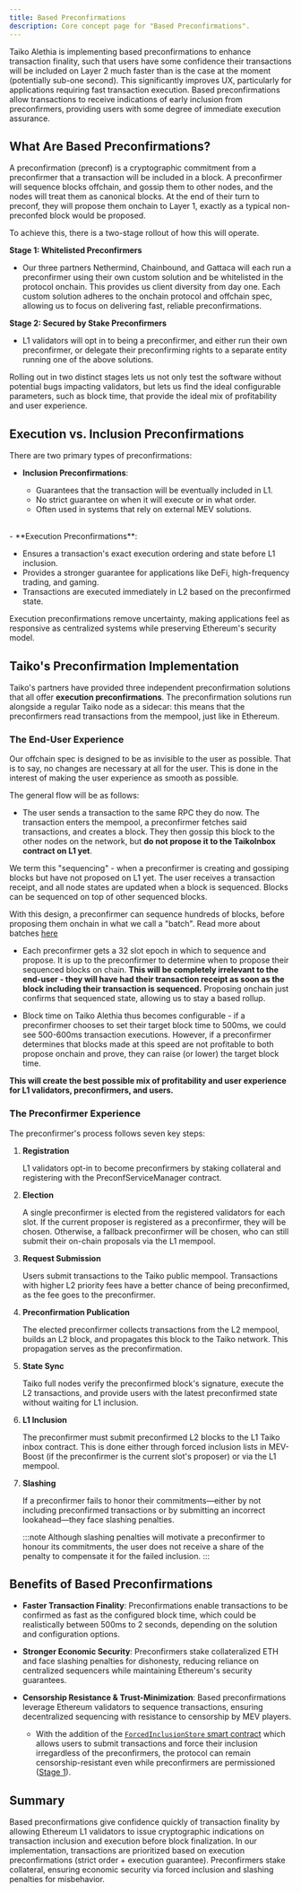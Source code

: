 ```yaml
---
title: Based Preconfirmations
description: Core concept page for "Based Preconfirmations".
---
```



Taiko Alethia is implementing based preconfirmations to enhance transaction finality, such that users have some confidence their transactions will be included on Layer 2 much faster than is the case at the moment (potentially sub-one second). This significantly improves UX, particularly for applications requiring fast transaction execution. Based preconfirmations allow transactions to receive indications of early inclusion from preconfirmers, providing users with some degree of immediate execution assurance.

## What Are Based Preconfirmations?

A preconfirmation (preconf) is a cryptographic commitment from a preconfirmer that a transaction will be included in a block. A preconfirmer will sequence blocks offchain, and gossip them to other nodes, and the nodes will treat them as canonical blocks. At the end of their turn to preconf, they will propose them onchain to Layer 1, exactly as a typical non-preconfed block would be proposed.

To achieve this, there is a two-stage rollout of how this will operate.

**Stage 1: Whitelisted Preconfirmers**

- Our three partners Nethermind, Chainbound, and Gattaca will each run a preconfirmer using their own custom solution and be whitelisted in the protocol onchain. This provides us client diversity from day one. Each custom solution adheres to the onchain protocol and offchain spec, allowing us to focus on delivering fast, reliable preconfirmations.

**Stage 2: Secured by Stake Preconfirmers**

- L1 validators will opt in to being a preconfirmer, and either run their own preconfirmer, or delegate their preconfirming rights to a separate entity running one of the above solutions.


Rolling out in two distinct stages lets us not only test the software without potential bugs impacting validators, but lets us find the ideal configurable parameters, such as block time, that provide the ideal mix of profitability and user experience.

## Execution vs. Inclusion Preconfirmations

There are two primary types of preconfirmations:

- **Inclusion Preconfirmations**:

  - Guarantees that the transaction will be eventually included in L1.
  - No strict guarantee on when it will execute or in what order.
  - Often used in systems that rely on external MEV solutions.
<br/>
- **Execution Preconfirmations**:

  - Ensures a transaction's exact execution ordering and state before L1 inclusion.
  - Provides a stronger guarantee for applications like DeFi, high-frequency trading, and gaming.
  - Transactions are executed immediately in L2 based on the preconfirmed state.

Execution preconfirmations remove uncertainty, making applications feel as responsive as centralized systems while preserving Ethereum's security model.

## Taiko's Preconfirmation Implementation

Taiko's partners have provided three independent preconfirmation solutions that all offer **execution preconfirmations**. The preconfirmation solutions run alongside a regular Taiko node as a sidecar: this means that the preconfirmers read transactions from the mempool, just like in Ethereum.

### The End-User Experience

Our offchain spec is designed to be as invisible to the user as possible. That is to say, no changes are necessary at all for the user. This is done in the interest of making the user experience as smooth as possible.

The general flow will be as follows:

- The user sends a transaction to the same RPC they do now. The transaction enters the mempool, a preconfirmer fetches said transactions, and creates a block. They then gossip this block to the other nodes on the network, but **do not propose it to the TaikoInbox contract on L1 yet**.

<Aside>
We term this "sequencing" - when a preconfirmer is creating and gossiping blocks but have not proposed on L1 yet. The user receives a transaction receipt, and all node states are updated when a block is sequenced. Blocks can be sequenced on top of other sequenced blocks.

With this design, a preconfirmer can sequence hundreds of blocks, before proposing them onchain in what we call a "batch". Read more about batches [here](/taiko-alethia-protocol/protocol-design/pacaya-fork-taiko-alethia/#batch-based-protocol)
</Aside>

- Each preconfirmer gets a 32 slot epoch in which to sequence and propose. It is up to the preconfirmer to determine when to propose their sequenced blocks on chain. **This will be completely irrelevant to the end-user - they will have had their transaction receipt as soon as the block including their transaction is sequenced.** Proposing onchain just confirms that sequenced state, allowing us to stay a based rollup.

- Block time on Taiko Alethia thus becomes configurable - if a preconfirmer chooses to set their target block time to 500ms, we could see 500-600ms transaction executions. However, if a preconfirmer determines that blocks made at this speed are not profitable to both propose onchain and prove, they can raise (or lower) the target block time.

**This will create the best possible mix of profitability and user experience for L1 validators, preconfirmers, and users.**

### The Preconfirmer Experience

The preconfirmer's process follows seven key steps:

1. **Registration**

    L1 validators opt-in to become preconfirmers by staking collateral and registering with the PreconfServiceManager contract.

2. **Election**

    A single preconfirmer is elected from the registered validators for each slot. If the current proposer is registered as a preconfirmer, they will be chosen. Otherwise, a fallback preconfirmer will be chosen, who can still submit their on-chain proposals via the L1 mempool.

3. **Request Submission**

    Users submit transactions to the Taiko public mempool. Transactions with higher L2 priority fees have a better chance of being preconfirmed, as the fee goes to the preconfirmer.

4. **Preconfirmation Publication**

    The elected preconfirmer collects transactions from the L2 mempool, builds an L2 block, and propagates this block to the Taiko network. This propagation serves as the preconfirmation.

5. **State Sync**

    Taiko full nodes verify the preconfirmed block's signature, execute the L2 transactions, and provide users with the latest preconfirmed state without waiting for L1 inclusion.

6. **L1 Inclusion**

    The preconfirmer must submit preconfirmed L2 blocks to the L1 Taiko inbox contract. This is done either through forced inclusion lists in MEV-Boost (if the preconfirmer is the current slot's proposer) or via the L1 mempool.

7. **Slashing**

    If a preconfirmer fails to honor their commitments—either by not including preconfirmed transactions or by submitting an incorrect lookahead—they face slashing penalties.
    
    :::note
    Although slashing penalties will motivate a preconfirmer to honour its commitments, the user does not receive a share of the penalty to compensate it for the failed inclusion.
    :::

## Benefits of Based Preconfirmations

- **Faster Transaction Finality**: Preconfirmations enable transactions to be confirmed as fast as the configured block time, which could be realistically between 500ms to 2 seconds, depending on the solution and configuration options.

- **Stronger Economic Security**: Preconfirmers stake collateralized ETH and face slashing penalties for dishonesty, reducing reliance on centralized sequencers while maintaining Ethereum's security guarantees.

- **Censorship Resistance & Trust-Minimization**: Based preconfirmations leverage Ethereum validators to sequence transactions, ensuring decentralized sequencing with resistance to censorship by MEV players.

  - With the addition of the [`ForcedInclusionStore` smart contract](https://github.com/taikoxyz/taiko-mono/blob/taiko-alethia-protocol-v2.3.0/packages/protocol/contracts/layer1/forced-inclusion/ForcedInclusionStore.sol) which allows users to submit transactions and force their inclusion irregardless of the preconfirmers, the protocol can remain censorship-resistant even while preconfirmers are permissioned ([Stage 1](/taiko-alethia-protocol/protocol-design/based-preconfirmation/#what-are-based-preconfirmations)).

## Summary

Based preconfirmations give confidence quickly of transaction finality by allowing Ethereum L1 validators to issue cryptographic indications on transaction inclusion and execution before block finalization. In our implementation, transactions are prioritized based on execution preconfirmations (strict order + execution guarantee). Preconfirmers stake collateral, ensuring economic security via forced inclusion and slashing penalties for misbehavior.
